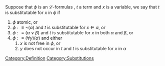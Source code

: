 Suppose that <math>\phi</math> is an <math>\mathcal{L}\text{-formulas}</math> ,  <math>t</math> a term and <math>x</math> is a variable, we say that <math>t</math> is substitutable for <math>x</math> in <math>\phi</math>  if 
# <math>\phi</math> atomic, or
# <math>\phi  :\equiv \neg\left( \alpha \right)</math> and <math>t</math> is substitutable for <math>x \in \alpha</math>, or
# <math>\phi :\equiv \left( \alpha \lor \beta \right)</math> and <math>t</math> is substitutable for <math>x</math> in both <math>\alpha</math> and <math>\beta</math>, or 
# <math>\phi  :\equiv \left( \forall y \right)\left( \alpha \right)</math> and either
## <math>x</math> is not free in <math>\phi</math>, or 
## <math>y</math> does not occur in <math>t</math> and <math>t</math>  is substitutable for <math>x</math> in <math>\alpha</math>
[[Category:Definition]]
[[Category:Substitutions]]
